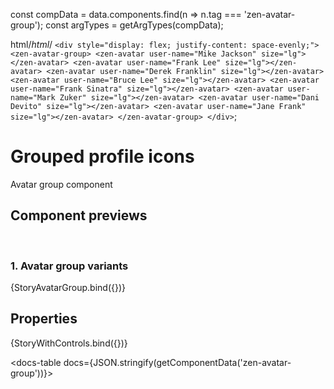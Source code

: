 const compData = data.components.find(n => n.tag === 'zen-avatar-group');
const argTypes = getArgTypes(compData);

<Meta title="Icons/Avatar Group" component="zen-avatar-group" argTypes={argTypes} />


  html/*html*/ `
    <div style="display: flex; justify-content: space-evenly;">
      <zen-avatar-group>
        <zen-avatar user-name="Mike Jackson" size="lg"></zen-avatar>
        <zen-avatar user-name="Frank Lee" size="lg"></zen-avatar>
        <zen-avatar user-name="Derek Franklin" size="lg"></zen-avatar>
        <zen-avatar user-name="Bruce Lee" size="lg"></zen-avatar>
        <zen-avatar user-name="Frank Sinatra" size="lg"></zen-avatar>
        <zen-avatar user-name="Mark Zuker" size="lg"></zen-avatar>
        <zen-avatar user-name="Dani Devito" size="lg"></zen-avatar>
        <zen-avatar user-name="Jane Frank" size="lg"></zen-avatar>
      </zen-avatar-group>
    </div>
  `;

# Grouped profile icons

Avatar group component

## Component previews

<br />

### 1. Avatar group variants

<Canvas>
  <Story name="StoryAvatarGroup">{StoryAvatarGroup.bind({})}</Story>
</Canvas>

## Properties

<Canvas>
  <Story
    name="default"
    args={{
      ...getDefaultArgs(argTypes),
    }}
  >
    {StoryWithControls.bind({})}
  </Story>
</Canvas>

<ArgsTable story="default" />

<docs-table docs={JSON.stringify(getComponentData('zen-avatar-group'))}></docs-table>
